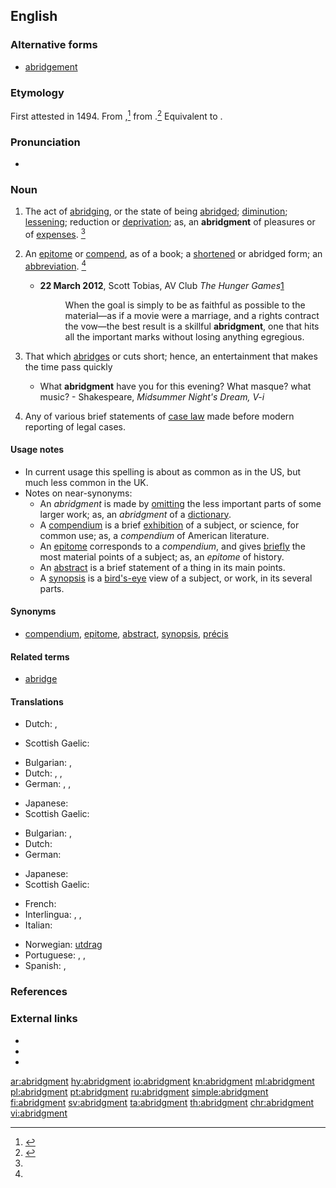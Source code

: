 ==English==
{{Webster 1913}}

===Alternative forms===
* [[abridgement]]

===Etymology===
First attested in 1494. From {{etyl|enm|en}} {{term|abrygement|lang=enm}},<ref>{{R:RHCD|page=5}}</ref> from {{etyl|frm|en}} {{term|abregement|abrégement|lang=enm}}.<ref name=SOED>{{R:SOED5|page=8}}</ref> Equivalent to {{suffix|abridge|ment|lang=en}}.

===Pronunciation===
* {{a|US}} {{IPA|/əˈbɹɪd͡ʒ.mn̩t/|lang=en}}

===Noun===
{{en-noun}}

# {{context|US|lang=en}} The act of [[abridging]], or the state of being [[abridged]]; [[diminution]]; [[lessening]]; reduction or [[deprivation]]; as, an '''abridgment''' of pleasures or of [[expenses]]. {{defdate|First attested from around (1350 to 1470).}}<ref name=SOED/>
# {{context|US|lang=en}} An [[epitome]] or [[compend]], as of a book; a [[shortened]] or abridged form; an [[abbreviation]]. {{defdate|First attested from around (1350 to 1470).}}<ref name=SOED/>
#* '''22 March 2012''', Scott Tobias, AV Club ''The Hunger Games''[http://www.avclub.com/articles/the-hunger-games,71293/]
#*: When the goal is simply to be as faithful as possible to the material—as if a movie were a marriage, and a rights contract the vow—the best result is a skillful '''abridgment''', one that hits all the important marks without losing anything egregious. 
# {{context|obsolete|lang=en}} That which [[abridges]] or cuts short; hence, an entertainment that makes the time pass quickly
#* What '''abridgment''' have you for this evening? What masque? what music? - Shakespeare, ''Midsummer Night's Dream, V-i''
# {{context|dated|legal|lang=en}} Any of various brief statements of [[case law]] made before modern reporting of legal cases.

====Usage notes====
* In current usage this spelling is about as common as {{term|abridgement}} in the US, but much less common in the UK.
* Notes on near-synonyms:
** An ''abridgment'' is made by [[omitting]] the less important parts of some larger work; as, an ''abridgment'' of a [[dictionary]].
** A [[compendium]] is a brief [[exhibition]] of a subject, or science, for common use; as, a ''compendium'' of American literature.
** An [[epitome]] corresponds to a ''compendium'', and gives [[briefly]] the most material points of a subject; as, an ''epitome'' of history.
** An [[abstract]] is a brief statement of a thing in its main points.
** A [[synopsis]] is a [[bird's-eye]] view of a subject, or work, in its several parts.

====Synonyms====
* {{sense|act of abridging}} [[compendium]], [[epitome]], [[abstract]], [[synopsis]], [[précis]]

====Related terms====
* [[abridge]]

====Translations====
{{trans-top|act of abridging}}
* Dutch: {{t|nl|bekorting}}, {{t+|nl|verkorting}}
{{trans-mid}}
* Scottish Gaelic: {{t|gd|giorrachadh|m}}
{{trans-bottom}}
{{trans-top|shortened version.}}
* Bulgarian: {{t-check|bg|късяване|alt=скъсяване|sc=Cyrl}} {{attention|bg|2=was "с[[късяване]]" - assumed inflected form or vocalised spelling; please verify if linking is acceptable. see [[User:Kephir/gadgets/xte#Translation_fixing]]}}, {{t+|bg|съкращение}}
* Dutch: {{t-check|nl|[[ingekorte]] [[versie]]}} {{attention|nl|2=was "ingekorte versie" - assumed sum-of-parts; if an idiom, remove the wikilinks to the individual words. see [[User:Kephir/gadgets/xte#Translation_fixing]]}}, {{t+|nl|uittreksel}}, {{t-check|nl|[[korte]] [[inhoud]]}} {{attention|nl|2=was "korte inhoud." - assumed sum-of-parts; if an idiom, remove the wikilinks to the individual words. see [[User:Kephir/gadgets/xte#Translation_fixing]]}}
* German: {{t+|de|Auszug|m}}, {{t+|de|Kurzfassung|f}}, {{t+|de|Kurzform|f}}
{{trans-mid}}
* Japanese: {{t+|ja|要約|tr=ようやく, yōyaku}}
* Scottish Gaelic: {{t|gd|giorrachadh|m}}
{{trans-bottom}}

{{trans-top|state of being abridged}}
* Bulgarian: {{t-check|bg|ограничение|sc=Cyrl}}, {{t-check|bg|[[лишаване]] [[от]] [[права]]|sc=Cyrl}} {{attention|bg|2=was "лишаване от права" - assumed sum-of-parts; if an idiom, remove the wikilinks to the individual words. see [[User:Kephir/gadgets/xte#Translation_fixing]]}}
* Dutch: {{t-needed|nl}}
* German: {{t+check|de|Kürzung|f}}
{{trans-mid}}
* Japanese: {{t+|ja|縮小|tr=shukushō}}
* Scottish Gaelic: {{t|gd|giorrachadh|m}}
{{trans-bottom}}

{{checktrans-top}}
* French: {{t-check|fr|raccourcissement}}
* Interlingua: {{t-check|ia|abbreviation}}, {{t-check|ia|compendio}}, {{t-check|ia|summario}}
* Italian: {{t-check|it|ompendio}}
{{trans-mid}}
* Norwegian: {{t-check|no|forkortelse|c|n}} [[utdrag]]
* Portuguese: {{t-check|pt|compendio|m}}, {{t-check|pt|compêndio|m}}, {{t-check|pt|abreviação|f}}
* Spanish: {{t-check|es|abreviación}}, {{t-check|es|compendio|m}}
{{trans-bottom}}

===References===
<references/>

===External links===
* {{R:Webster 1913}}
* {{R:Century 1911}}
* {{R:OneLook}}

[[ar:abridgment]]
[[hy:abridgment]]
[[io:abridgment]]
[[kn:abridgment]]
[[ml:abridgment]]
[[pl:abridgment]]
[[pt:abridgment]]
[[ru:abridgment]]
[[simple:abridgment]]
[[fi:abridgment]]
[[sv:abridgment]]
[[ta:abridgment]]
[[th:abridgment]]
[[chr:abridgment]]
[[vi:abridgment]]